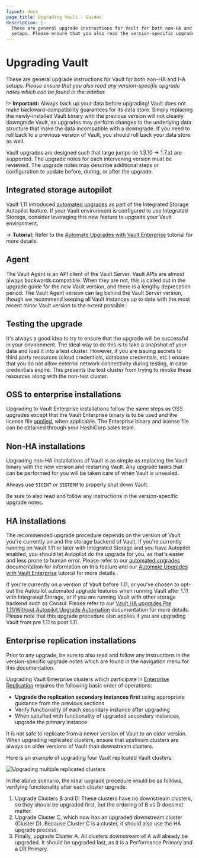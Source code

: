 ```yaml
---
layout: docs
page_title: Upgrading Vault - Guides
description: |-
  These are general upgrade instructions for Vault for both non-HA and HA
  setups. Please ensure that you also read the version-specific upgrade notes.
---
```


# Upgrading Vault

These are general upgrade instructions for Vault for both non-HA and HA setups.
_Please ensure that you also read any version-specific upgrade notes which can be
found in the sidebar._

!> **Important:** Always back up your data before upgrading! Vault does not
make backward-compatibility guarantees for its data store. Simply replacing the
newly-installed Vault binary with the previous version will not cleanly
downgrade Vault, as upgrades may perform changes to the underlying data
structure that make the data incompatible with a downgrade. If you need to roll
back to a previous version of Vault, you should roll back your data store as
well.

Vault upgrades are designed such that large jumps (ie 1.3.10 -> 1.7.x) are
supported. The upgrade notes for each intervening version must be reviewed. The
upgrade notes may describe additional steps or configuration to update before,
during, or after the upgrade.

## Integrated storage autopilot

Vault 1.11 introduced [automated
upgrades](/vault/docs/concepts/integrated-storage/autopilot#automated-upgrades) as
part of the Integrated Storage Autopilot feature. If your Vault environment is
configured to use Integrated Storage, consider leveraging this new feature to
upgrade your Vault environment.

-> **Tutorial:** Refer to the [Automate Upgrades with Vault
 Enterprise](/vault/tutorials/raft/raft-upgrade-automation)
 tutorial for more details.

## Agent

The Vault Agent is an API client of the Vault Server. Vault APIs are almost
always backwards compatible. When they are not, this is called out in the
upgrade guide for the new Vault version, and there is a lengthy deprecation
period. The Vault Agent version can lag behind the Vault Server version, though
we recommend keeping all Vault instances up to date with the most recent minor Vault version
to the extent possible.

## Testing the upgrade

It's always a good idea to try to ensure that the upgrade will be successful in
your environment. The ideal way to do this is to take a snapshot of your data
and load it into a test cluster. However, if you are issuing secrets to third
party resources (cloud credentials, database credentials, etc.) ensure that you
do not allow external network connectivity during testing, in case credentials
expire. This prevents the test cluster from trying to revoke these resources
along with the non-test cluster.

## OSS to enterprise installations

Upgrading to Vault Enterprise installations follow the same steps as OSS upgrades except that the Vault Enterprise binary is to be used and the license file [applied](/vault/api-docs/system/license#install-license), when applicable. The Enterprise binary and license file can be obtained through your HashiCorp sales team.

## Non-HA installations

Upgrading non-HA installations of Vault is as simple as replacing the Vault
binary with the new version and restarting Vault. Any upgrade tasks that can be
performed for you will be taken care of when Vault is unsealed.

Always use `SIGINT` or `SIGTERM` to properly shut down Vault.

Be sure to also read and follow any instructions in the version-specific
upgrade notes.

## HA installations

The recommended upgrade procedure depends on the version of Vault you're currently on and the storage backend of Vault. If you're currently running on Vault 1.11 or later with Integrated Storage and you have Autopilot enabled, you should let Autopilot do the upgrade for you, as that's easier and
less prone to human error. Please refer to our [automated
upgrades](/vault/docs/concepts/integrated-storage/autopilot#automated-upgrades) documentation for information on this feature and our
[Automate Upgrades with Vault
Enterprise](/vault/tutorials/raft/raft-upgrade-automation)
tutorial for more details.

If you're currently on a version of Vault before 1.11, or you've chosen to opt-out the Autopilot automated upgrade features when running Vault after 1.11 with Integrated Storage, or if you are running Vault with other storage backend such as Consul. Please refer to our [Vault HA upgrades Pre 1.11/Without Autopilot Upgrade Automation](/vault/docs/upgrading/vault-ha-upgrade) documentation for more details. Please note that this upgrade procedure also applies if you are upgrading Vault from pre 1.11 to post 1.11.

## Enterprise replication installations

<Note>

Prior to any upgrade, be sure to also read and follow any instructions in the
version-specific upgrade notes which are found in the navigation menu for this
documentation.

</Note>

Upgrading Vault Enterprise clusters which participate in [Enterprise
Replication](/vault/docs/enterprise/replication) requires the following basic
order of operations:

- **Upgrade the replication secondary instances first** using appropriate
  guidance from the previous sections
- Verify functionality of each secondary instance after upgrading
- When satisfied with functionality of upgraded secondary instances, upgrade
  the primary instance

<Note>

It is not safe to replicate from a newer version of Vault to an older version.
When upgrading replicated clusters, ensure that upstream clusters are always on
older versions of Vault than downstream clusters.

</Note>

Here is an example of upgrading four Vault replicated Vault clusters:

![Upgrading multiple replicated clusters](/img/vault-replication-upgrade.png)

In the above scenario, the ideal upgrade procedure would be as follows,
verifying functionality after each cluster upgrade.

1. Upgrade Clusters B and D. These clusters have no downstream clusters, so they
   should be upgraded first, but the ordering of B vs D does not matter.
2. Upgrade Cluster C, which now has an upgraded downstream cluster (Cluster D).
   Because Cluster C is a cluster, it should also use the HA upgrade process.
3. Finally, upgrade Cluster A. All clusters downstream of A will already be
   upgraded. It should be upgraded last, as it is a Performance Primary and a DR
   Primary.
